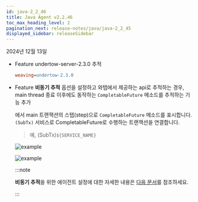 ```yaml
---
id: java-2_2_46
title: Java Agent v2.2.46
toc_max_heading_level: 2
pagination_next: release-notes/java/java-2_2_45
displayed_sidebar: releaseSidebar
---
```


2024년 12월 13일

- <Status priority='1'>Feature</Status> undertow-server-2.3.0 추적

  ```ini title="whatap.conf"
  weaving=undertow-2.3.0
  ```

- <Status priority='1'>Feature</Status> **비동기 추적** 옵션을 설정하고 와탭에서 제공하는 api로 추적하는 경우, main thread 종료 이후에도 동작하는 `CompletableFuture` 메소드를 추적하는 기능 추가

  <Cmdname sid="TTL06209" className="uitext" />에서 main 트랜잭션의 스텝(step)으로 `CompletableFuture` 메소드를 표시합니다. `(SubTx)` 서비스로 CompletableFuture로 수행하는 트랜잭션을 연결합니다. 

  > 예, (SubTx)`${SERVICE_NAME}`

  ![example](/img/release/java-2-246-release.png)

  ![example](/img/release/java-2-246-release-1.png)

  :::note

  **비동기 추적**을 위한 에이전트 설정에 대한 자세한 내용은 [다음 문서](../../java/async-tracking)를 참조하세요.

  :::


<DownloadJava ver="2.2.46" />